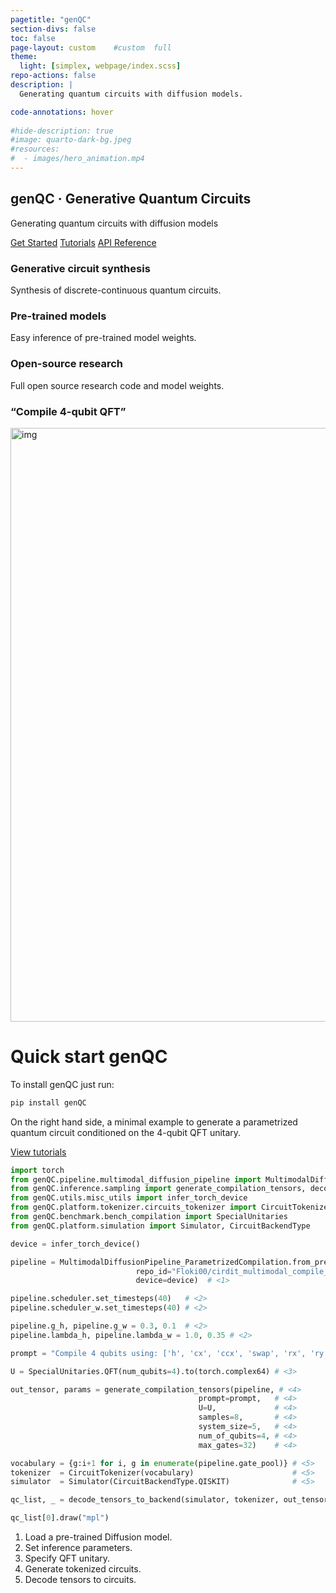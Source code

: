 ```yaml
---
pagetitle: "genQC"
section-divs: false
toc: false
page-layout: custom    #custom  full
theme:
  light: [simplex, webpage/index.scss]
repo-actions: false
description: | 
  Generating quantum circuits with diffusion models.

code-annotations: hover 
 
#hide-description: true
#image: quarto-dark-bg.jpeg
#resources: 
#  - images/hero_animation.mp4
---
```


::: {.hero-banner}

# genQC · Generative Quantum Circuits

Generating quantum circuits with diffusion models

::: {.hero-buttons}
[Get Started](./get_started.ipynb){.btn-action-primary .btn-action .btn .btn-success .btn-lg role="button"}
[Tutorials](./examples/tutorials.qmd){.btn-action .btn .btn-info .btn-lg role="button"}
[API Reference](./webpage/api_reference.qmd){.btn-action .btn .btn-warning .btn-lg role="button"}
:::

::: {.features}
::: {.feature}
<h3>Generative circuit synthesis</h3>
<p>Synthesis of discrete-continuous quantum circuits.</p>
:::
::: {.feature}
<h3>Pre-trained models</h3>
<p>Easy inference of pre-trained model weights. </p>
:::
::: {.feature}
<h3>Open-source research</h3>
<p>Full open source research code and model weights.</p>
:::	
:::
:::

::: {.figure}
<div class="arrow_box"><h3>"Compile 4-qubit QFT"</h3></div>
<img alt="img" src="webpage/assets/qft_4qubit_circuit_15s_wpause.gif" width="950">
:::

<!-- 
🚀
-->

::: {.container}
::: {.left}
<h1>Quick start <span>genQC</span></h1>
::: {.left-grid}
::: {.left-grid-text}
<p>
To install <span>genQC</span> just run: 
</p>
:::
::: {.left-grid-src}
```sh
pip install genQC
```
:::
:::
<p>
On the right hand side, a minimal example to generate a parametrized quantum circuit conditioned on the 4-qubit QFT unitary.
</p>
[View tutorials](./examples/tutorials.qmd){.btn-action .btn .btn-info .btn-lg role="button"}
:::

::: {.right}

```python
import torch
from genQC.pipeline.multimodal_diffusion_pipeline import MultimodalDiffusionPipeline_ParametrizedCompilation
from genQC.inference.sampling import generate_compilation_tensors, decode_tensors_to_backend
from genQC.utils.misc_utils import infer_torch_device
from genQC.platform.tokenizer.circuits_tokenizer import CircuitTokenizer
from genQC.benchmark.bench_compilation import SpecialUnitaries
from genQC.platform.simulation import Simulator, CircuitBackendType

device = infer_torch_device()

pipeline = MultimodalDiffusionPipeline_ParametrizedCompilation.from_pretrained( # <1>
                            repo_id="Floki00/cirdit_multimodal_compile_3to5qubit", # <1> 
                            device=device)  # <1>

pipeline.scheduler.set_timesteps(40)   # <2>
pipeline.scheduler_w.set_timesteps(40) # <2>

pipeline.g_h, pipeline.g_w = 0.3, 0.1  # <2>
pipeline.lambda_h, pipeline.lambda_w = 1.0, 0.35 # <2>

prompt = "Compile 4 qubits using: ['h', 'cx', 'ccx', 'swap', 'rx', 'ry', 'rz', 'cp']" # <2>

U = SpecialUnitaries.QFT(num_qubits=4).to(torch.complex64) # <3>

out_tensor, params = generate_compilation_tensors(pipeline, # <4>
                                          prompt=prompt,   # <4> 
                                          U=U,             # <4>
                                          samples=8,       # <4>
                                          system_size=5,   # <4>
                                          num_of_qubits=4, # <4>
                                          max_gates=32)    # <4>

vocabulary = {g:i+1 for i, g in enumerate(pipeline.gate_pool)} # <5>
tokenizer  = CircuitTokenizer(vocabulary)                      # <5>
simulator  = Simulator(CircuitBackendType.QISKIT)              # <5>

qc_list, _ = decode_tensors_to_backend(simulator, tokenizer, out_tensor, params) # <5>

qc_list[0].draw("mpl")
```
1. Load a pre-trained Diffusion model. 
2. Set inference parameters.
3. Specify QFT unitary.
4. Generate tokenized circuits.
5. Decode tensors to circuits.
:::

:::


